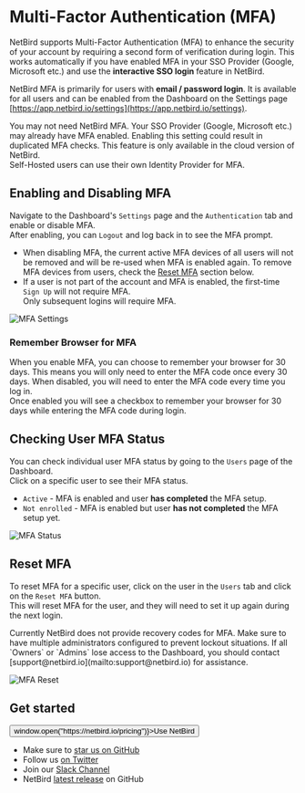 # Multi-Factor Authentication (MFA)

NetBird supports Multi-Factor Authentication (MFA) to enhance the security of your account by requiring a second form of verification during login.
This works automatically if you have enabled MFA in your SSO Provider (Google, Microsoft etc.) and use the **interactive SSO login** feature in NetBird.

NetBird MFA is primarily for users with **email / password login**. It is available for all users and can be enabled from the Dashboard on the Settings page [https://app.netbird.io/settings](https://app.netbird.io/settings).

<Note>
    You may not need NetBird MFA. Your SSO Provider (Google, Microsoft etc.) may already have MFA enabled. Enabling this setting could result in duplicated MFA checks.
</Note>
<Note>
    This feature is only available in the cloud version of NetBird. <br />Self-Hosted users can use their own Identity Provider for MFA.
</Note>

## Enabling and Disabling MFA
Navigate to the Dashboard's `Settings` page and the `Authentication` tab and enable or disable MFA. <br />
After enabling, you can `Logout` and log back in to see the MFA prompt.

- When disabling MFA, the current active MFA devices of all users will not be removed and will be re-used when MFA is enabled again. To remove MFA devices from users, check the [Reset MFA](#reset-mfa) section below.
- If a user is not part of the account and MFA is enabled, the first-time `Sign Up` will not require MFA. <br /> Only subsequent logins will require MFA.

<p>
    <img src="/docs-static/img/how-to-guides/mfa/mfa-settings.png" alt="MFA Settings" className="imagewrapper-big"/>
</p>


### Remember Browser for MFA
When you enable MFA, you can choose to remember your browser for 30 days. This means you will only need to enter the MFA code once every 30 days.
When disabled, you will need to enter the MFA code every time you log in.<br />
Once enabled you will see a checkbox to remember your browser for 30 days while entering the MFA code during login.


## Checking User MFA Status
You can check individual user MFA status by going to the `Users` page of the Dashboard.<br />
Click on a specific user to see their MFA status.
- `Active` - MFA is enabled and user **has completed** the MFA setup.
- `Not enrolled` - MFA is enabled but user **has not completed** the MFA setup yet.

<p>
    <img src="/docs-static/img/how-to-guides/mfa/mfa-not-enrolled.png" alt="MFA Status" className="imagewrapper-big"/>
</p>

## Reset MFA
To reset MFA for a specific user, click on the user in the `Users` tab and click on the `Reset MFA` button.<br />
This will reset MFA for the user, and they will need to set it up again during the next login.

<Note>
    Currently NetBird does not provide recovery codes for MFA. Make sure to have multiple administrators configured to prevent lockout situations.
    If all `Owners` or `Admins` lose access to the Dashboard, you should contact [support@netbird.io](mailto:support@netbird.io) for assistance.
</Note>

<p>
    <img src="/docs-static/img/how-to-guides/mfa/mfa-reset-mfa.png" alt="MFA Reset" className="imagewrapper-big"/>
</p>

## Get started
<p float="center" >
    <Button name="button" className="button-5" onClick={() => window.open("https://netbird.io/pricing")}>Use NetBird</Button>
</p>

- Make sure to [star us on GitHub](https://github.com/netbirdio/netbird)
- Follow us [on Twitter](https://twitter.com/netbird)
- Join our [Slack Channel](https://join.slack.com/t/netbirdio/shared_invite/zt-2utg2ncdz-W7LEB6toRBLE1Jca37dYpg)
- NetBird [latest release](https://github.com/netbirdio/netbird/releases) on GitHub